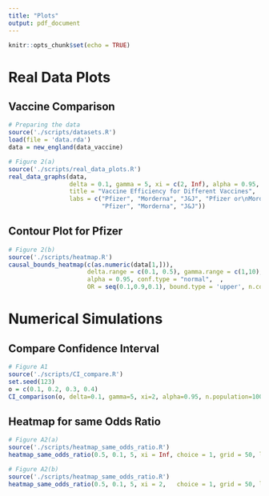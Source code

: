```yaml
---
title: "Plots"
output: pdf_document
---
```


```r
knitr::opts_chunk$set(echo = TRUE)
```



# Real Data Plots
## Vaccine Comparison

```r
# Preparing the data
source('./scripts/datasets.R')
load(file = 'data.rda')
data = new_england(data_vaccine)
```




```r
# Figure 2(a)
source('./scripts/real_data_plots.R')
real_data_graphs(data, 
                 delta = 0.1, gamma = 5, xi = c(2, Inf), alpha = 0.95, conf.type = 'normal',
                 title = "Vaccine Efficiency for Different Vaccines", 
                 labs = c("Pfizer", "Morderna", "J&J", "Pfizer or\nMorderna", 
                          "Pfizer", "Morderna", "J&J"))
```

\newpage

## Contour Plot for Pfizer


```r
# Figure 2(b)
source('./scripts/heatmap.R')
causal_bounds_heatmap(c(as.numeric(data[1,])), 
                      delta.range = c(0.1, 0.5), gamma.range = c(1,10), xi = c(2,Inf), 
                      alpha = 0.95, conf.type = "normal",  ,
                      OR = seq(0.1,0.9,0.1), bound.type = 'upper', n.contours = 5, grid = 10)
```


\newpage

# Numerical Simulations


## Compare Confidence Interval

```r
# Figure A1
source('./scripts/CI_compare.R')
set.seed(123)
o = c(0.1, 0.2, 0.3, 0.4)
CI_comparison(o, delta=0.1, gamma=5, xi=2, alpha=0.95, n.population=1000, n.sim=20)
```


\newpage

## Heatmap for same Odds Ratio

```r
# Figure A2(a)
source('./scripts/heatmap_same_odds_ratio.R')
heatmap_same_odds_ratio(0.5, 0.1, 5, xi = Inf, choice = 1, grid = 50, log.transform = TRUE)
```

\newpage

```r
# Figure A2(b)
source('./scripts/heatmap_same_odds_ratio.R')
heatmap_same_odds_ratio(0.5, 0.1, 5, xi = 2,   choice = 1, grid = 50, log.transform = TRUE)
```


